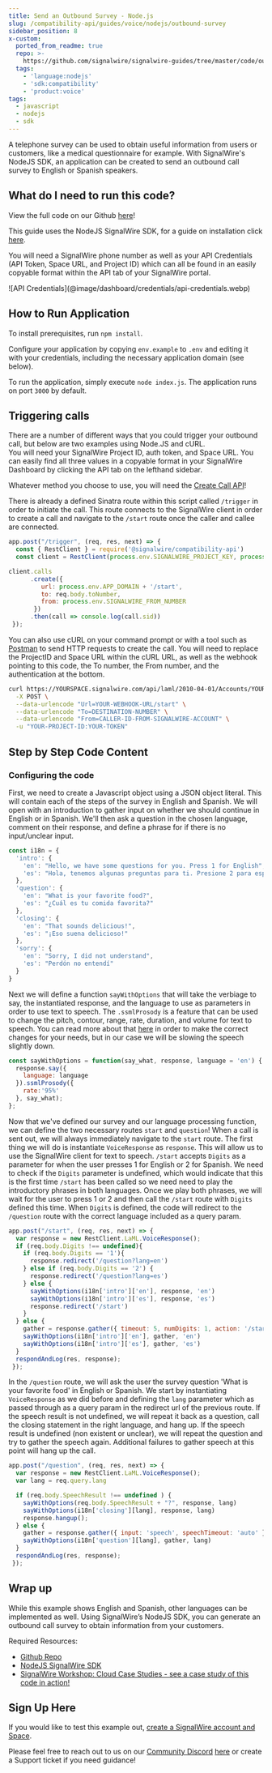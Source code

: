```yaml
---
title: Send an Outbound Survey - Node.js
slug: /compatibility-api/guides/voice/nodejs/outbound-survey
sidebar_position: 8
x-custom:
  ported_from_readme: true
  repo: >-
    https://github.com/signalwire/signalwire-guides/tree/master/code/outbound_survey
  tags:
    - 'language:nodejs'
    - 'sdk:compatibility'
    - 'product:voice'
tags:
  - javascript
  - nodejs
  - sdk
---
```



A telephone survey can be used to obtain useful information from users or customers, like a medical questionnaire for example. With SignalWire's NodeJS SDK, an application can be created to send an outbound call survey to English or Spanish speakers.

What do I need to run this code?
--------------------------------

View the full code on our Github [here](https://github.com/signalwire/signalwire-guides/tree/master/code/outbound_survey)!

This guide uses the NodeJS SignalWire SDK, for a guide on installation click [here](/compatibility-api/sdks).

You will need a SignalWire phone number as well as your API Credentials (API Token, Space URL, and Project ID) which can all be found in an easily copyable format within the API tab of your SignalWire portal.

<Frame>
![API Credentials](@image/dashboard/credentials/api-credentials.webp)
</Frame>

How to Run Application
----------------------

To install prerequisites, run `npm install`.

Configure your application by copying `env.example` to `.env` and editing it with your credentials, including the necessary application domain (see below).

To run the application, simply execute `node index.js`. The application runs on port `3000` by default.

Triggering calls
----------------

There are a number of different ways that you could trigger your outbound call, but below are two examples using Node.JS and cURL.  
You will need your SignalWire Project ID, auth token, and Space URL. 
You can easily find all three values in a copyable format in your SignalWire Dashboard by clicking the API tab on the lefthand sidebar. 

Whatever method you choose to use, you will need the [Create Call API](/rest/compatibility-api/endpoints/create-a-call)!

There is already a defined Sinatra route within this script called `/trigger` in order to initiate the call. This route connects to the SignalWire client in order to create a call and navigate to the `/start` route once the caller and callee are connected. 

```js
app.post("/trigger", (req, res, next) => {
  const { RestClient } = require('@signalwire/compatibility-api')
  const client = RestClient(process.env.SIGNALWIRE_PROJECT_KEY, process.env.SIGNALWIRE_TOKEN, { signalwireSpaceUrl: process.env.SIGNALWIRE_SPACE })

client.calls
      .create({
         url: process.env.APP_DOMAIN + '/start',
         to: req.body.toNumber,
         from: process.env.SIGNALWIRE_FROM_NUMBER
       })
      .then(call => console.log(call.sid))
 });
```

You can also use cURL on your command prompt or with a tool such as [Postman](/platform/basics/guides/how-to-test-api-requests-on-postman) to send HTTP requests to create the call. You will need to replace the ProjectID and Space URL within the cURL URL, as well as the webhook pointing to this code, the To number, the From number, and the authentication at the bottom. 

```bash
curl https://YOURSPACE.signalwire.com/api/laml/2010-04-01/Accounts/YOUR-PROJECT-ID/Calls.json \
  -X POST \
  --data-urlencode "Url=YOUR-WEBHOOK-URL/start" \
  --data-urlencode "To=DESTINATION-NUMBER" \
  --data-urlencode "From=CALLER-ID-FROM-SIGNALWIRE-ACCOUNT" \
  -u "YOUR-PROJECT-ID:YOUR-TOKEN"
```

Step by Step Code Content
-------------------------

### Configuring the code

First, we need to create a Javascript object using a JSON object literal. This will contain each of the steps of the survey in English and Spanish. We will open with an introduction to gather input on whether we should continue in English or in Spanish. We'll then ask a question in the chosen language, comment on their response, and define a phrase for if there is no input/unclear input.

```js
const i18n = {
  'intro': {
    'en': "Hello, we have some questions for you. Press 1 for English",
    'es': "Hola, tenemos algunas preguntas para ti. Presione 2 para español"
  },
  'question': {
    'en': "What is your favorite food?",
    'es': "¿Cuál es tu comida favorita?"
  },
  'closing': {
    'en': "That sounds delicious!",
    'es': "¡Eso suena delicioso!"
  },
  'sorry': {
    'en': "Sorry, I did not understand",
    'es': "Perdón no entendí"
  }
}
```

Next we will define a function `sayWithOptions` that will take the verbiage to say, the instantiated response, and the language to use as parameters in order to use text to speech. The `.ssmlProsody` is a feature that can be used to change the pitch, contour, range, rate, duration, and volume for text to speech. You can read more about that [here](https://docs.microsoft.com/en-us/azure/cognitive-services/speech-service/speech-synthesis-markup?tabs=csharp#adjust-prosody) in order to make the correct changes for your needs, but in our case we will be slowing the speech slightly down. 

```js
const sayWithOptions = function(say_what, response, language = 'en') {
  response.say({
    language: language
  }).ssmlProsody({
    rate:'95%'
  }, say_what);
};
```

Now that we've defined our survey and our language processing function, we can define the two necessary routes `start` and `question`! When a call is sent out, we will always immediately navigate to the `start` route. The first thing we will do is instantiate `VoiceResponse` as `response`. This will allow us to use the SignalWire client for text to speech. `/start` accepts `Digits` as a parameter for when the user presses 1 for English or 2 for Spanish. We need to check if the `Digits` parameter is undefined, which would indicate that this is the first time `/start` has been called so we need need to play the introductory phrases in both languages. Once we play both phrases, we will wait for the user to press 1 or 2 and then call the `/start` route with `Digits` defined this time. When `Digits` is defined, the code will redirect to the `/question` route with the correct language included as a query param. 

```js
app.post("/start", (req, res, next) => {
  var response = new RestClient.LaML.VoiceResponse();
  if (req.body.Digits !== undefined){
    if (req.body.Digits == '1'){
      response.redirect('/question?lang=en')
    } else if (req.body.Digits == '2') {
      response.redirect('/question?lang=es')
    } else {
      sayWithOptions(i18n['intro']['en'], response, 'en')
      sayWithOptions(i18n['intro']['es'], response, 'es')
      response.redirect('/start')
    }
  } else {
    gather = response.gather({ timeout: 5, numDigits: 1, action: '/start' })
    sayWithOptions(i18n['intro']['en'], gather, 'en')
    sayWithOptions(i18n['intro']['es'], gather, 'es')
  }
  respondAndLog(res, response);
 });
```

In the `/question` route, we will ask the user the survey question 'What is your favorite food' in English or Spanish. We start by instantiating `VoiceResponse` as we did before and defining the `lang` parameter which as passed through as a query param in the redirect url of the previous route. If the speech result is not undefined, we will repeat it back as a question, call the closing statement in the right language, and hang up. If the speech result is undefined (non existent or unclear), we will repeat the question and try to gather the speech again. Additional failures to gather speech at this point will hang up the call. 

```js
app.post("/question", (req, res, next) => {
  var response = new RestClient.LaML.VoiceResponse();
  var lang = req.query.lang

  if (req.body.SpeechResult !== undefined ) {
    sayWithOptions(req.body.SpeechResult + "?", response, lang)
    sayWithOptions(i18n['closing'][lang], response, lang)
    response.hangup();
  } else {
    gather = response.gather({ input: 'speech', speechTimeout: 'auto' })
    sayWithOptions(i18n['question'][lang], gather, lang)
  }
  respondAndLog(res, response);
 });
```

Wrap up
-------

While this example shows English and Spanish, other languages can be implemented as well.  Using SignalWire’s NodeJS SDK, you can generate an outbound call survey to obtain information from your customers.

Required Resources:

- [Github Repo](https://github.com/signalwire/signalwire-guides/tree/master/code/outbound_survey)
- [NodeJS SignalWire SDK](/compatibility-api/sdks)
- [SignalWire Workshop: Cloud Case Studies - see a case study of this code in action!](https://youtu.be/7tETDqrle7Y?t=882)

Sign Up Here
------------

If you would like to test this example out, [create a SignalWire account and Space](https://m.signalwire.com/signups/new?s=1).

Please feel free to reach out to us on our [Community Discord](https://discord.com/invite/F2WNYTNjuF) [here](http://signalwire.community/) or create a Support ticket if you need guidance!
